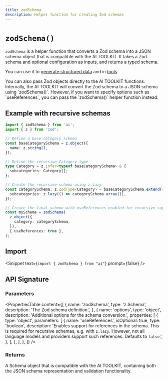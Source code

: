 ```yaml
---
title: zodSchema
description: Helper function for creating Zod schemas
---
```


# `zodSchema()`

`zodSchema` is a helper function that converts a Zod schema into a JSON schema object that is compatible with the AI TOOLKIT.
It takes a Zod schema and optional configuration as inputs, and returns a typed schema.

You can use it to [generate structured data](/docs/ai-toolkit-core/generating-structured-data) and in [tools](/docs/ai-toolkit-core/tools-and-tool-calling).

<Note>
  You can also pass Zod objects directly to the AI TOOLKIT functions.
  Internally, the AI TOOLKIT will convert the Zod schema to a JSON schema using
  `zodSchema()`. However, if you want to specify options such as
  `useReferences`, you can pass the `zodSchema()` helper function instead.
</Note>

## Example with recursive schemas

```ts
import { zodSchema } from 'ai';
import { z } from 'zod';

// Define a base category schema
const baseCategorySchema = z.object({
  name: z.string(),
});

// Define the recursive Category type
type Category = z.infer<typeof baseCategorySchema> & {
  subcategories: Category[];
};

// Create the recursive schema using z.lazy
const categorySchema: z.ZodType<Category> = baseCategorySchema.extend({
  subcategories: z.lazy(() => categorySchema.array()),
});

// Create the final schema with useReferences enabled for recursive support
const mySchema = zodSchema(
  z.object({
    category: categorySchema,
  }),
  { useReferences: true },
);
```

## Import

<Snippet text={`import { zodSchema } from "ai"`} prompt={false} />

## API Signature

### Parameters

<PropertiesTable
  content={[
    {
      name: 'zodSchema',
      type: 'z.Schema',
      description: 'The Zod schema definition.',
    },
    {
      name: 'options',
      type: 'object',
      description: 'Additional options for the schema conversion.',
      properties: [
        {
          type: 'object',
          parameters: [
            {
              name: 'useReferences',
              isOptional: true,
              type: 'boolean',
              description:
                'Enables support for references in the schema. This is required for recursive schemas, e.g. with `z.lazy`. However, not all language models and providers support such references. Defaults to `false`.',
            },
          ],
        },
      ],
    },
  ]}
/>

### Returns

A Schema object that is compatible with the AI TOOLKIT, containing both the JSON schema representation and validation functionality.
